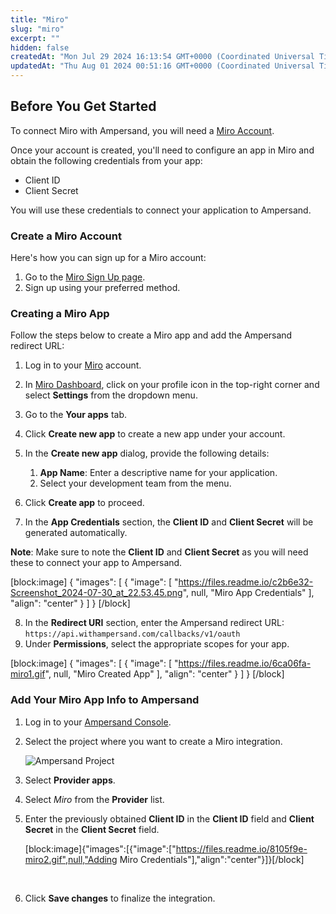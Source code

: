 ```yaml
---
title: "Miro"
slug: "miro"
excerpt: ""
hidden: false
createdAt: "Mon Jul 29 2024 16:13:54 GMT+0000 (Coordinated Universal Time)"
updatedAt: "Thu Aug 01 2024 00:51:16 GMT+0000 (Coordinated Universal Time)"
---
```

## Before You Get Started

To connect Miro with Ampersand, you will need a [Miro Account](https://miro.com/index/).

Once your account is created, you'll need to configure an app in Miro and obtain the following credentials from your app:

- Client ID
- Client Secret

You will use these credentials to connect your application to Ampersand.

### Create a Miro Account

Here's how you can sign up for a Miro account:

1. Go to the [Miro Sign Up page](https://miro.com/signup/).
2. Sign up using your preferred method.

### Creating a Miro App

Follow the steps below to create a Miro app and add the Ampersand redirect URL:

1. Log in to your [Miro](https://miro.com/login) account.

2. In [Miro Dashboard](https://miro.com/app/dashboard/), click on your profile icon in the top-right corner and select **Settings** from the dropdown menu.

3. Go to the **Your apps** tab.

4. Click **Create new app** to create a new app under your account.

5. In the **Create new app** dialog, provide the following details:
   1. **App Name**: Enter a descriptive name for your application.
   2. Select your development team from the menu.

6. Click **Create app** to proceed.

7. In the **App Credentials** section, the **Client ID** and **Client Secret** will be generated automatically. 

**Note**: Make sure to note the **Client ID** and **Client Secret** as you will need these to connect your app to Ampersand.

[block:image]
{
  "images": [
    {
      "image": [
        "https://files.readme.io/c2b6e32-Screenshot_2024-07-30_at_22.53.45.png",
        null,
        "Miro App Credentials"
      ],
      "align": "center"
    }
  ]
}
[/block]


8. In the **Redirect URI** section, enter the Ampersand redirect URL: `https://api.withampersand.com/callbacks/v1/oauth`
9. Under **Permissions**, select the appropriate scopes for your app.

[block:image]
{
  "images": [
    {
      "image": [
        "https://files.readme.io/6ca06fa-miro1.gif",
        null,
        "Miro Created App"
      ],
      "align": "center"
    }
  ]
}
[/block]


### Add Your Miro App Info to Ampersand

1. Log in to your [Ampersand Console](https://console.withampersand.com).

2. Select the project where you want to create a Miro integration.

   ![Ampersand Project](https://files.readme.io/dd47b7a-Ampersand.png)

3. Select **Provider apps**.

4. Select _Miro_ from the **Provider** list.

5. Enter the previously obtained **Client ID** in the **Client ID** field and **Client Secret** in the **Client Secret** field.

   [block:image]{"images":[{"image":["https://files.readme.io/8105f9e-miro2.gif",null,"Adding Miro Credentials"],"align":"center"}]}[/block]

<br />

6. Click **Save changes** to finalize the integration.
